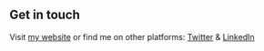## Get in touch

Visit [my website](https://manojkarumanchi.blogspot.com/&utm_medium=Starter) or find me on other platforms: [Twitter](https://www.twitter.com/lekoarts_de) & [LinkedIn](https://www.linkedin.com/in/manoj-kumar-karumanchi/)
